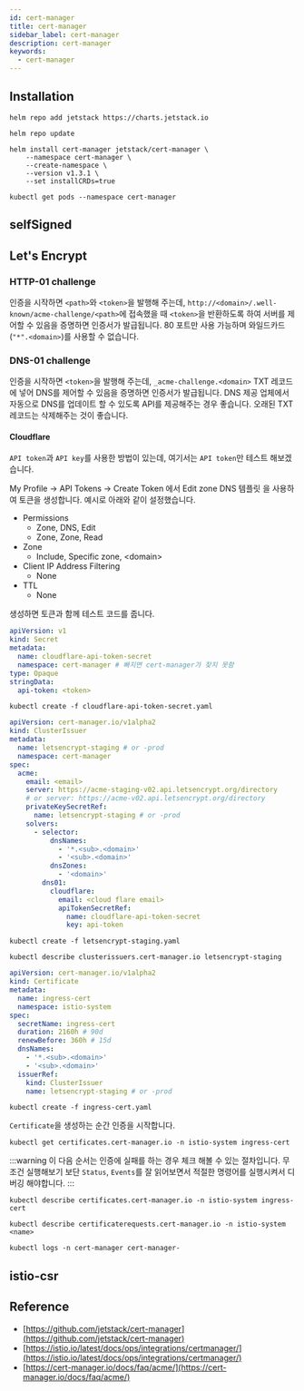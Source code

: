 ```yaml
---
id: cert-manager
title: cert-manager
sidebar_label: cert-manager
description: cert-manager
keywords:
  - cert-manager
---
```


## Installation

```shell
helm repo add jetstack https://charts.jetstack.io
```

```shell
helm repo update
```

```shell
helm install cert-manager jetstack/cert-manager \
    --namespace cert-manager \
    --create-namespace \
    --version v1.3.1 \
    --set installCRDs=true
```

```shell
kubectl get pods --namespace cert-manager
```

## selfSigned

## Let's Encrypt

### HTTP-01 challenge

인증을 시작하면 `<path>`와 `<token>`을 발행해 주는데, `http://<domain>/.well-known/acme-challenge/<path>`에 접속했을 때 `<token>`을 반환하도록 하여 서버를 제어할 수 있음을 증명하면 인증서가 발급됩니다. 80 포트만 사용 가능하며 와일드카드(`"*".<domain>`)를 사용할 수 없습니다.

### DNS-01 challenge

인증을 시작하면 `<token>`을 발행해 주는데, `_acme-challenge.<domain>` TXT 레코드에 넣어 DNS를 제어할 수 있음을 증명하면 인증서가 발급됩니다. DNS 제공 업체에서 자동으로 DNS를 업데이트 할 수 있도록 API를 제공해주는 경우 좋습니다. 오래된 TXT 레코드는 삭제해주는 것이 좋습니다.

#### Cloudflare

`API token`과 `API key`를 사용한 방법이 있는데, 여기서는 `API token`만 테스트 해보겠습니다.

My Profile -\> API Tokens -\> Create Token 에서 Edit zone DNS 템플릿 을 사용하여 토큰을 생성합니다. 예시로 아래와 같이 설정했습니다.

- Permissions
  - Zone, DNS, Edit
  - Zone, Zone, Read
- Zone
  - Include, Specific zone, <domain\>
- Client IP Address Filtering
  - None
- TTL
  - None

생성하면 토큰과 함께 테스트 코드를 줍니다.

```yaml title="cloudflare-api-token-secret.yaml" {7}
apiVersion: v1
kind: Secret
metadata:
  name: cloudflare-api-token-secret
  namespace: cert-manager # 빠지면 cert-manager가 찾지 못함
type: Opaque
stringData:
  api-token: <token>
```

```shell
kubectl create -f cloudflare-api-token-secret.yaml
```

```yaml title="letsencrypt-staging.yaml"
apiVersion: cert-manager.io/v1alpha2
kind: ClusterIssuer
metadata:
  name: letsencrypt-staging # or -prod
  namespace: cert-manager
spec:
  acme:
    email: <email>
    server: https://acme-staging-v02.api.letsencrypt.org/directory
    # or server: https://acme-v02.api.letsencrypt.org/directory
    privateKeySecretRef:
      name: letsencrypt-staging # or -prod
    solvers:
      - selector:
          dnsNames:
            - '*.<sub>.<domain>'
            - '<sub>.<domain>'
          dnsZones:
            - '<domain>'
        dns01:
          cloudflare:
            email: <cloud flare email>
            apiTokenSecretRef:
              name: cloudflare-api-token-secret
              key: api-token
```

```shell
kubectl create -f letsencrypt-staging.yaml
```

```shell
kubectl describe clusterissuers.cert-manager.io letsencrypt-staging
```

```yaml title="ingress-cert.yaml"
apiVersion: cert-manager.io/v1alpha2
kind: Certificate
metadata:
  name: ingress-cert
  namespace: istio-system
spec:
  secretName: ingress-cert
  duration: 2160h # 90d
  renewBefore: 360h # 15d
  dnsNames:
    - '*.<sub>.<domain>'
    - '<sub>.<domain>'
  issuerRef:
    kind: ClusterIssuer
    name: letsencrypt-staging # or -prod
```

```shell
kubectl create -f ingress-cert.yaml
```

`Certificate`을 생성하는 순간 인증을 시작합니다.

```shell
kubectl get certificates.cert-manager.io -n istio-system ingress-cert
```

:::warning
이 다음 순서는 인증에 실패를 하는 경우 체크 해볼 수 있는 절차입니다. 무조건 실행해보기 보단 `Status`, `Events`를 잘 읽어보면서 적절한 명령어를 실행시켜서 디버깅 해야합니다.
:::

```shell
kubectl describe certificates.cert-manager.io -n istio-system ingress-cert
```

```shell
kubectl describe certificaterequests.cert-manager.io -n istio-system <name>
```

```shell
kubectl logs -n cert-manager cert-manager-
```

## istio-csr

## Reference

- [https://github.com/jetstack/cert-manager](https://github.com/jetstack/cert-manager)
- [https://istio.io/latest/docs/ops/integrations/certmanager/](https://istio.io/latest/docs/ops/integrations/certmanager/)
- [https://cert-manager.io/docs/faq/acme/](https://cert-manager.io/docs/faq/acme/)
